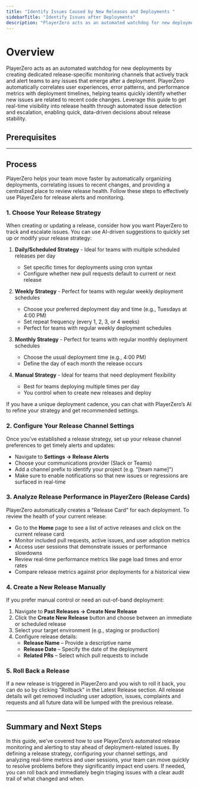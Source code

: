 ```yaml
---
title: "Identify Issues Caused by New Releases and Deployments "
sidebarTitle: "Identify Issues after Deployments"
description: "PlayerZero acts as an automated watchdog for new deployments by creating dedicated release-specific monitoring channels that actively track and alert teams to any issues that emerge after a deployment."
---
```




# Overview

PlayerZero acts as an automated watchdog for new deployments by creating dedicated release-specific monitoring channels that actively track and alert teams to any issues that emerge after a deployment. PlayerZero automatically correlates user experiences, error patterns, and performance metrics with deployment timelines, helping teams quickly identify whether new issues are related to recent code changes. Leverage this guide to get real-time visibility into release health through automated issue detection and escalation, enabling quick, data-driven decisions about release stability.

## Prerequisites

<SourceControlManagement/>

<WebSdk/>

---

## Process

PlayerZero helps your team move faster by automatically organizing deployments, correlating issues to recent changes, and providing a centralized place to review release health. Follow these steps to effectively use PlayerZero for release alerts and monitoring.

### 1. Choose Your Release Strategy

When creating or updating a release, consider how you want PlayerZero to track and escalate issues. You can use AI-driven suggestions to quickly set up or modify your release strategy:


1. **Daily/Scheduled Strategy** - Ideal for teams with multiple scheduled releases per day
   - Set specific times for deployments using cron syntax  
   - Configure whether new pull requests default to current or next release  

2. **Weekly Strategy** - Perfect for teams with regular weekly deployment schedules
   - Choose your preferred deployment day and time (e.g., Tuesdays at 4:00 PM)  
   - Set repeat frequency (every 1, 2, 3, or 4 weeks)   
   - Perfect for teams with regular weekly deployment schedules

3. **Monthly Strategy** - Perfect for teams with regular monthly deployment schedules
   - Choose the usual deployment time (e.g., 4:00 PM)  
   - Define the day of each month the release occurs

4. **Manual Strategy** - Ideal for teams that need deployment flexibility
   - Best for teams deploying multiple times per day  
   - You control when to create new releases and deploy  

<Tip> If you have a unique deployment cadence, you can chat with PlayerZero’s AI to refine your strategy and get recommended settings.</Tip>

### 2. Configure Your Release Channel Settings

Once you’ve established a release strategy, set up your release channel preferences to get timely alerts and updates:

- Navigate to **Settings → Release Alerts**  
- Choose your communications provider (Slack or Teams)  
- Add a channel prefix to identify your project (e.g. "[team name]")  
- Make sure to enable notifications so that new issues or regressions are surfaced in real-time

### 3. Analyze Release Performance in PlayerZero (Release Cards)

PlayerZero automatically creates a “Release Card” for each deployment. To review the health of your current release:

- Go to the **Home** page to see a list of active releases and click on the current release card  
- Monitor included pull requests, active issues, and user adoption metrics  
- Access user sessions that demonstrate issues or performance slowdowns  
- Review real-time performance metrics like page load times and error rates  
- Compare release metrics against prior deployments for a historical view

### 4. Create a New Release Manually

If you prefer manual control or need an out-of-band deployment:

1. Navigate to **Past Releases → Create New Release**  
2. Click the **Create New Release** button and choose between an immediate or scheduled release  
3. Select your target environment (e.g., staging or production)  
4. Configure release details:  
   - **Release Name** – Provide a descriptive name  
   - **Release Date** – Specify the date of the deployment  
   - **Related PRs** – Select which pull requests to include

### 5. Roll Back a Release

If a new release is triggered in PlayerZero and you wish to roll it back, you can do so by clicking "Rollback" in the Latest Release section. All release details will get removed including user adoption, issues, complaints and requests and all future data will be lumped with the previous release.

---

## Summary and Next Steps

In this guide, we’ve covered how to use PlayerZero’s automated release monitoring and alerting to stay ahead of deployment-related issues. By defining a release strategy, configuring your channel settings, and analyzing real-time metrics and user sessions, your team can move quickly to resolve problems before they significantly impact end users. If needed, you can roll back and immediately begin triaging issues with a clear audit trail of what changed and when.
